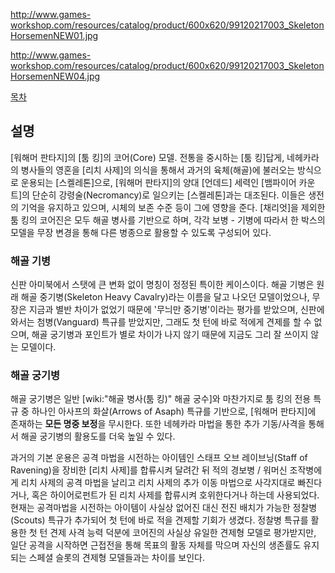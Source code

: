 http://www.games-workshop.com/resources/catalog/product/600x620/99120217003_SkeletonHorsemenNEW01.jpg

http://www.games-workshop.com/resources/catalog/product/600x620/99120217003_SkeletonHorsemenNEW04.jpg

[[목차]]
== 설명 ==
[워해머 판타지]의 [툼 킹]의 코어(Core) 모델.
전통을 중시하는 [툼 킹]답게, 네헤카라의 병사들의 영혼을 [리치 사제]의 의식을 통해서 과거의 육체(해골)에 불러오는 방식으로 운용되는 [스켈레톤]으로, [워해머 판타지]의 양대 [언데드] 세력인 [뱀파이어 카운트]의 단순히 강령술(Necromancy)로 일으키는 [스켈레톤]과는 대조된다. 이들은 생전의 기억을 유지하고 있으며, 시체의 보존 수준 등이 그에 영향을 준다. [채리엇]을 제외한 툼 킹의 코어진은 모두 해골 병사를 기반으로 하며, 각각 보병 - 기병에 따라서 한 박스의 모델을 무장 변경을 통해 다른 병종으로 활용할 수 있도록 구성되어 있다.   

=== 해골 기병 ===
신판 아미북에서 스탯에 큰 변화 없이 명칭이 정정된 특이한 케이스이다. 해골 기병은 원래 해골 중기병(Skeleton Heavy Cavalry)라는 이름을 달고 나오던 모델이었으나, 무장은 지금과 별반 차이가 없었기 때문에 '무늬만 중기병'이라는 평가를 받았으며, 신판에 와서는 첨병(Vanguard) 특규를 받았지만, 그래도 첫 턴에 바로 적에게 견제를 할 수 없으며, 해골 궁기병과 포인트가 별로 차이가 나지 않기 때문에 지금도 그리 잘 쓰이지 않는 모델이다.         

=== 해골 궁기병 === 
해골 궁기병은 일반 [wiki:"해골 병사(툼 킹)" 해골 궁수]와 마찬가지로 툼 킹의 전용 특규 중 하나인 아사프의 화살(Arrows of Asaph) 특규를 기반으로, [워해머 판타지]에 존재하는 '''모든 명중 보정'''을 무시한다. 또한 네헤카라 마법을 통한 추가 기동/사격을 통해서 해골 궁기병의 활용도를 더욱 높일 수 있다.

과거의 기본 운용은 공격 마법을 시전하는 아이템인 스태프 오브 레이브닝(Staff of Ravening)을 장비한 [리치 사제]를 합류시켜 달려간 뒤 적의 경보병 / 워머신 조작병에게 리치 사제의 공격 마법을 날리고 리치 사제의 추가 이동 마법으로 사각지대로 빠진다거나, 혹은 하이어로펀트가 된 리치 사제를 합류시켜 호위한다거나 하는데 사용되었다. 현재는 공격마법을 시전하는 아이템이 사실상 없어진 대신 전진 배치가 가능한 정찰병(Scouts) 특규가 추가되어 첫 턴에 바로 적을 견제할 기회가 생겼다. 
정찰병 특규를 활용한 첫 턴 견제 사격 능력 덕분에 코어진의 사실상 유일한 견제형 모델로 평가받지만, 일단 공격을 시작하면 근접전을 통해 목표의 활동 자체를 막으며 자신의 생존률도 유지되는 스페셜 슬롯의 견제형 모델들과는 차이를 보인다. 
           
